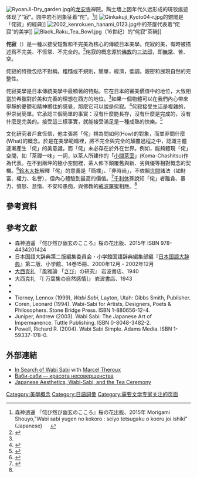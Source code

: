 {{Expand japanese|time=2022-5-25}}{{expert|time=2014-05-06T03:25:28+00:00|subject=文学}}
[[File:RyoanJi-Dry_garden.jpg|thumb]]的[[龙安寺|龙安寺]]禅院。陶土墙上因年代久远形成的斑驳痕迹体现了“寂”。园中岩石则象征着“侘”。<ref>森神逍遥 『侘び然び幽玄のこころ』桜の花出版、2015年 Morigami Shouyo,"Wabi sabi yugen no kokoro : seiyo tetsugaku o koeru joi ishiki" (Japanese) 　  {{ISBN|978-4434201424}}</ref>]]
[[File:Ginkakuji_Kyoto04-r.jpg|thumb]]的銀閣是「侘寂」的經典]]
[[Image:2002_kenrokuen_hanami_0123.jpg|thumb]]中的茶屋代表着“侘寂”的美学]]
[[Image:Black_Raku_Tea_Bowl.jpg|thumb]]（16世纪）的“侘寂”茶碗]]

{{japanese|japanese=侘び寂び|kana=わび・さび|romaji=Wabi-sabi}}

'''侘寂'''（{{jpn|j=侘び寂び|rm=Wabi-sabi}}）是一種以接受短暫和不完美為核心的傳統日本美學。侘寂的美，有時被描述爲不完美、不恆常、不完全的。<ref name=Koren>{{cite book |last=Koren |first=Leonard |title=Wabi-Sabi for Artists, Designers, Poets and Philosophers |url=https://archive.org/details/wabisabiforartis0000kore |publisher=Stone Bridge Press |year=1994 |isbn=1-880656-12-4}}</ref>侘寂的概念源於[[佛教|佛教]]的[[三法印|三法印]]，即[[無常_(佛教)|無常]]、苦、空。

侘寂的特徵包括不對稱，粗糙或不規則，簡單，經濟，低調，親密和展現自然的完整性。

侘寂美學是日本傳統美學中最顯著的特點。它在日本的審美價值中的地位，大致相當於希臘對於美和完善的理想在西方的地位。<ref name=Koren/>如果一個物體可以在我們內心帶來寧靜的憂鬱和精神嚮往的感覺，那麼它可以說是侘寂。<ref name=Juniper>{{cite book |last=Juniper |first=Andrew |title=Wabi Sabi: The Japanese Art of Impermanence |url=https://archive.org/details/wabisabijapanese00juni | publisher=Tuttle Publishing | year=2003 | isbn=0-8048-3482-2}}</ref>侘寂接受生活是複雜的，但崇尚簡單。它承認三個簡單的事實：沒有什麼能長存，沒有什麼是完成的，沒有什麼是完美的。接受這三樣事實，就能接受滿足是一種成熟的快樂。<ref name="Powell2004">{{cite book|author=Richard R. Powell|title=''Wabi Sabi Simple: Create Beauty. Value Imperfection. Live Deeply''|url=http://books.google.com/books?id=j5uc5FBdqHoC&pg=PA19|date=10 November 2004|publisher=Adams Media|isbn=1-59337-178-0|page=19}}</ref>

文化研究者戶倉恆信，他主張將「侘」視為問如何(How)的對象，而並非問什麼(What)的概念。於是在美學範疇裡，將不完全與完全的顛覆過程之中，認識主體逐漸產生「侘」的美意識，而「侘」未必存在於外在世界。例如，能夠體現「侘」空間，如「茶禪一味」一詞，以茶人所建作的「[[茶寮#日本茶室|小間茶室]]」(Koma-Chashitsu)作為代表。在不到兩坪的極小空間裡，茶人佈下顛覆舊與新、劣與優等相對概念的契機。<ref>{{cite news|url=http://talk.ltn.com.tw/article/breakingnews/1735219|title=日本人都會搖頭，躊躇猶豫的「侘」|publisher=自由時報|accessdate=2016-06-25|archive-date=2021-02-16|archive-url=https://web.archive.org/web/20210216193259/https://talk.ltn.com.tw/article/breakingnews/1735219|dead-url=no}}</ref>[[鈴木大拙|鈴木大拙]]解釋「侘」的意義是「簡樸」、「非時尚」，不依賴[[世間|世間]]諸法（如財富、權力、名譽），但內心體驗到最高的價值。<ref name="Suzuki2019">{{cite book|author=Daisetz T. Suzuki|title=''Zen and Japanese Culture''|url=https://books.google.com/books?id=oT5hDwAAQBAJ&pg=PA23|date=2019-02-12|publisher=Princeton University Press|isbn=978-0-691-18450-0}}</ref>{{rp|23}}[[千利休|千利休]]孫{{le|千宗旦|Sen no Sōtan}}說知「侘」者離貪、暴力、憤怒、怠惰、不安和愚痴，與佛教的[[六度#持戒|戒波羅蜜]]相應。<ref name="Suzuki2019"/>{{rp|288}}

==參考資料==
{{reflist}}

==參考文獻==
{{refbegin|2}}
*森神逍遥 『侘び然び幽玄のこころ』桜の花出版、2015年 ISBN 978-4434201424
* 日本国語大辞典第二版編集委員会・小学館国語辞典編集部編『[[日本国語大辞典|日本国語大辞典]]』第二版、小学館、14巻15冊、2000年12月 - 2002年12月
*[[大西克礼|大西克礼]] 『風雅論 「[[さび|さび]]」の研究』 岩波書店、1940
*大西克礼 『[{{NDLDC|1127450/5}} 万葉集の自然感情]』 岩波書店、1943
* {{cite book | author=Crowley, James and Sandra | title=Wabi Sabi Style | url=https://archive.org/details/wabisabistyle0000crow | publisher=Gibbs Smith, Publisher | year=2001 | isbn=1-58685-753-3}}
* {{cite book | author=Suzuki, Daisetz T. | title=Zen and Japanese Culture | chapter=Chapter 2: General Remarks on Japanese Art Culture | publisher=MJF Books | location= 	New York | year=1959 |
pages=19–38 | isbn=1-56731-124-5}}
*  Tierney, Lennox (1999), ''Wabi Sabi'', Layton, Utah: Gibbs Smith, Publisher. {{ISBN|0-87905-849-8}}
* Coren, Leonard (1994). Wabi-Sabi for Artists, Designers, Poets & Philosophers. Stone Bridge Press. ISBN 1-880656-12-4.
* Juniper, Andrew (2003). Wabi Sabi: The Japanese Art of Impermanence. Tuttle Publishing. ISBN 0-8048-3482-2.
* Powell, Richard R. (2004). Wabi Sabi Simple. Adams Media. ISBN 1-59337-178-0.
{{refend}}

==外部連結==
* [https://www.youtube.com/watch?v=Z2P8z7kYJW0 In Search of Wabi Sabi] {{Wayback|url=https://www.youtube.com/watch?v=Z2P8z7kYJW0 |date=20181027113846 }} with [[Marcel_Theroux|Marcel Theroux]]
* [http://iqinterior.ru/%d0%b2%d0%b0%d0%b1%d0%b8-%d1%81%d0%b0%d0%b1%d0%b8-%d0%ba%d1%80%d0%b0%d1%81%d0%be%d1%82%d0%b0-%d0%bd%d0%b5%d1%81%d0%be%d0%b2%d0%b5%d1%80%d1%88%d0%b5%d0%bd%d1%81%d1%82%d0%b2%d0%b0 Ваби-саби — красота несовершенства] {{Wayback|url=http://iqinterior.ru/%d0%b2%d0%b0%d0%b1%d0%b8-%d1%81%d0%b0%d0%b1%d0%b8-%d0%ba%d1%80%d0%b0%d1%81%d0%be%d1%82%d0%b0-%d0%bd%d0%b5%d1%81%d0%be%d0%b2%d0%b5%d1%80%d1%88%d0%b5%d0%bd%d1%81%d1%82%d0%b2%d0%b0 |date=20210519002827 }} {{ru icon}}
* [https://web.archive.org/web/20070408052931/http://www.art.unt.edu/ntieva/artcurr/asian/wabisabi.html Japanese Aesthetics, Wabi-Sabi, and the Tea Ceremony] {{es icon}}

{{日式建築元素}}

[[Category:美學概念|Category:美學概念]]
[[Category:日語詞彙|Category:日語詞彙]]
[[Category:需要文学专家关注的页面|Category:需要文学专家关注的页面]]